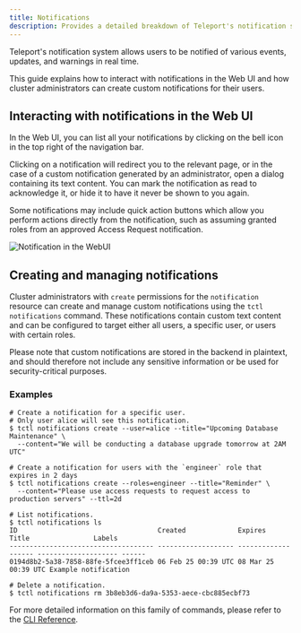 ```yaml
---
title: Notifications
description: Provides a detailed breakdown of Teleport's notification system.
---
```


Teleport's notification system allows users to be notified of various events, updates, and warnings in real time.

This guide explains how to interact with notifications in the Web UI and how cluster administrators can create custom notifications for their users.

## Interacting with notifications in the Web UI

In the Web UI, you can list all your notifications by clicking on the bell icon in the top right of the navigation bar.

Clicking on a notification will redirect you to the relevant page, or in the case of a custom notification generated by an administrator, open a dialog containing its text content.
You can mark the notification as read to acknowledge it, or hide it to have it never be shown to you again.

Some notifications may include quick action buttons which allow you perform actions directly from the notification, such as assuming granted roles from an approved Access Request notification.

![Notification in the WebUI](../../img/notification.png)

## Creating and managing notifications

Cluster administrators with `create` permissions for the `notification` resource can create and manage custom notifications using the `tctl notifications` command. These notifications
contain custom text content and can be configured to target either all users, a specific user, or users with certain roles.

Please note that custom notifications are stored in the backend in plaintext, and should therefore not include any sensitive information or be used for security-critical purposes.

### Examples

```code
# Create a notification for a specific user.
# Only user alice will see this notification.
$ tctl notifications create --user=alice --title="Upcoming Database Maintenance" \
  --content="We will be conducting a database upgrade tomorrow at 2AM UTC"

# Create a notification for users with the `engineer` role that expires in 2 days
$ tctl notifications create --roles=engineer --title="Reminder" \
  --content="Please use access requests to request access to production servers" --ttl=2d

# List notifications.
$ tctl notifications ls
ID                                   Created             Expires             Title                Labels
------------------------------------ ------------------- ------------------- -------------------- ------
0194d8b2-5a38-7858-88fe-5fcee3ff1ceb 06 Feb 25 00:39 UTC 08 Mar 25 00:39 UTC Example notification

# Delete a notification.
$ tctl notifications rm 3b8eb3d6-da9a-5353-aece-cbc885ecbf73
```

For more detailed information on this family of commands, please refer to the [CLI Reference](../reference/cli/tctl.mdx#tctl-notifications-create).
